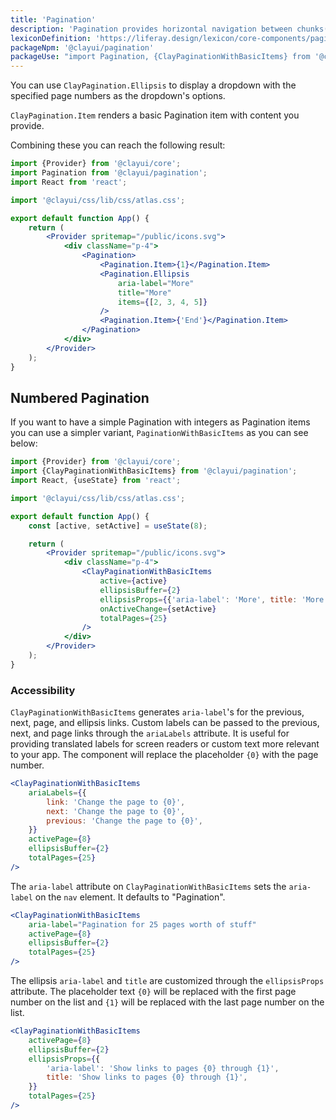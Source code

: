 ```yaml
---
title: 'Pagination'
description: 'Pagination provides horizontal navigation between chunks(pages) of a dataset.'
lexiconDefinition: 'https://liferay.design/lexicon/core-components/pagination/'
packageNpm: '@clayui/pagination'
packageUse: "import Pagination, {ClayPaginationWithBasicItems} from '@clayui/pagination';"
---
```


You can use `ClayPagination.Ellipsis` to display a dropdown with the specified page numbers as the dropdown's options.

`ClayPagination.Item` renders a basic Pagination item with content you provide.

Combining these you can reach the following result:

```jsx preview
import {Provider} from '@clayui/core';
import Pagination from '@clayui/pagination';
import React from 'react';

import '@clayui/css/lib/css/atlas.css';

export default function App() {
	return (
		<Provider spritemap="/public/icons.svg">
			<div className="p-4">
				<Pagination>
					<Pagination.Item>{1}</Pagination.Item>
					<Pagination.Ellipsis
						aria-label="More"
						title="More"
						items={[2, 3, 4, 5]}
					/>
					<Pagination.Item>{'End'}</Pagination.Item>
				</Pagination>
			</div>
		</Provider>
	);
}
```

## Numbered Pagination

If you want to have a simple Pagination with integers as Pagination items you can use a simpler variant, `PaginationWithBasicItems` as you can see below:

```jsx preview
import {Provider} from '@clayui/core';
import {ClayPaginationWithBasicItems} from '@clayui/pagination';
import React, {useState} from 'react';

import '@clayui/css/lib/css/atlas.css';

export default function App() {
	const [active, setActive] = useState(8);

	return (
		<Provider spritemap="/public/icons.svg">
			<div className="p-4">
				<ClayPaginationWithBasicItems
					active={active}
					ellipsisBuffer={2}
					ellipsisProps={{'aria-label': 'More', title: 'More'}}
					onActiveChange={setActive}
					totalPages={25}
				/>
			</div>
		</Provider>
	);
}
```

### Accessibility

`ClayPaginationWithBasicItems` generates `aria-label`'s for the previous, next, page, and ellipsis links. Custom labels can be passed to the previous, next, and page links through the `ariaLabels` attribute. It is useful for providing translated labels for screen readers or custom text more relevant to your app. The component will replace the placeholder `{0}` with the page number.

```jsx
<ClayPaginationWithBasicItems
	ariaLabels={{
		link: 'Change the page to {0}',
		next: 'Change the page to {0}',
		previous: 'Change the page to {0}',
	}}
	activePage={8}
	ellipsisBuffer={2}
	totalPages={25}
/>
```

The `aria-label` attribute on `ClayPaginationWithBasicItems` sets the `aria-label` on the `nav` element. It defaults to "Pagination".

```jsx
<ClayPaginationWithBasicItems
	aria-label="Pagination for 25 pages worth of stuff"
	activePage={8}
	ellipsisBuffer={2}
	totalPages={25}
/>
```

The ellipsis `aria-label` and `title` are customized through the `ellipsisProps` attribute. The placeholder text `{0}` will be replaced with the first page number on the list and `{1}` will be replaced with the last page number on the list.

```jsx
<ClayPaginationWithBasicItems
	activePage={8}
	ellipsisBuffer={2}
	ellipsisProps={{
		'aria-label': 'Show links to pages {0} through {1}',
		title: 'Show links to pages {0} through {1}',
	}}
	totalPages={25}
/>
```
